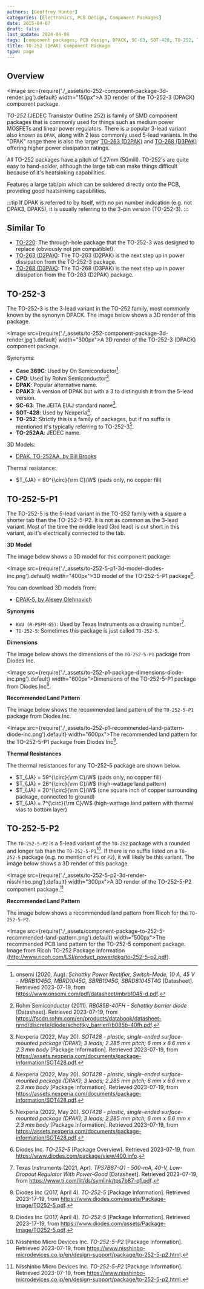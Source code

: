 ```yaml
---
authors: [Geoffrey Hunter]
categories: [Electronics, PCB Design, Component Packages]
date: 2015-04-07
draft: false
last_update: 2024-04-08
tags: [component packages, PCB design, DPACK, SC-63, SOT-428, TO-252, TO-252AA, CPD, Case 369C]
title: TO-252 (DPAK) Component Package
type: page
---
```


## Overview

<Image src={require('./_assets/to-252-component-package-3d-render.jpg').default} width="150px">A 3D render of the TO-252-3 (DPACK) component package.</Image>

_TO-252_ (JEDEC Transistor Outline 252) is family of SMD component packages that is commonly used for things such as medium power MOSFETs and linear power regulators. There is a popular 3-lead variant also known as `DPAK`, along with 2 less commonly used 5-lead variants. In the "DPAK" range there is also the larger [TO-263 (D2PAK)](/pcb-design/component-packages/to-263-component-package/) and [TO-268 (D3PAK)](/pcb-design/component-packages/to-268-component-package/) offering higher power dissipation ratings.

All TO-252 packages have a pitch of 1.27mm (50mill). TO-252's are quite easy to hand-solder, although the large tab can make things difficult because of it's heatsinking capabilities.

Features a large tab/pin which can be soldered directly onto the PCB, providing good heatsinking capabilities.

:::tip
If DPAK is referred to by itself, with no pin number indication (e.g. not DPAK3, DPAK5), it is usually referring to the 3-pin version (TO-252-3).
:::

## Similar To

* [TO-220](../to-220-component-package): The through-hole package that the TO-252-3 was designed to replace (obviously not pin compatible!).
* [TO-263 (D2PAK)](/pcb-design/component-packages/to-263-component-package/): The TO-263 (D2PAK) is the next step up in power dissipation from the TO-252-3 package.
* [TO-268 (D3PAK)](/pcb-design/component-packages/to-268-component-package/): The TO-268 (D3PAK) is the next step up in power dissipation from the TO-263 (D2PAK) package.

## TO-252-3

The TO-252-3 is the 3-lead variant in the TO-252 family, most commonly known by the synonym DPACK. The image below shows a 3D render of this package.

<Image src={require('./_assets/to-252-component-package-3d-render.jpg').default} width="300px">A 3D render of the TO-252-3 (DPACK) component package.</Image>

Synonyms:

* **Case 369C**: Used by On Semiconductor[^onsemi-mbrb1045g-schottky-diode-ds].
* **CPD**: Used by Rohm Semiconductor[^rohm-semi-rb085b-40fh-schottky-diode-ds].
* **DPAK**: Popular alternative name.
* **DPAK3**: A version of DPAK but with a 3 to distinguish it from the 5-lead version.
* **SC-63**: The JEITA EIAJ standard name[^nexperia-sot-428-package-info].
* **SOT-428**: Used by Nexperia[^nexperia-sot-428-package-info].
* **TO-252**: Strictly this is a family of packages, but if no suffix is mentioned it's typically referring to TO-252-3[^nexperia-sot-428-package-info].
* **TO-252AA**: JEDEC name.

3D Models:

* [DPAK, TO-252AA, by Bill Brooks](http://www.3dcontentcentral.com/download-model.aspx?catalogid=171&amp;id=444823)

Thermal resistance:

* $T_{JA} = 80^{\circ}{\rm C}/W$ (pads only, no copper fill)

## TO-252-5-P1

The TO-252-5 is the 5-lead variant in the TO-252 family with a square a shorter tab than the TO-252-5-P2. It is not as common as the 3-lead variant. Most of the time the middle lead (3rd lead) is cut short in this variant, as it's electrically connected to the tab.

**3D Model**

The image below shows a 3D model for this component package:

<Image src={require('./_assets/to-252-5-p1-3d-model-diodes-inc.png').default} width="400px">3D model of the TO-252-5-P1 package[^diodes-inc-to-252-5-p1].</Image>

You can download 3D models from:

* [DPAK-5, by Alexey Olehnovich](http://www.3dcontentcentral.com/download-model.aspx?catalogid=171&amp;id=432344)

**Synonyms**

* `KVU (R-PSFM-G5)`: Used by Texas Instruments as a drawing number[^ti-tps7b87-q1-ldo-ds].
* `TO-252-5`: Sometimes this package is just called `TO-252-5`.

**Dimensions**

The image below shows the dimensions of the `TO-252-5-P1` package from Diodes Inc.

<Image src={require('./_assets/to-252-p1-package-dimensions-diode-inc.png').default} width="600px">Dimensions of the TO-252-5-P1 package from Diodes Inc[^diodes-inc-to-252-5-p2-ds].</Image>

**Recommended Land Pattern**

The image below shows the recommended land pattern of the `TO-252-5-P1` package from Diodes Inc.

<Image src={require('./_assets/to-252-p1-recommended-land-pattern-diode-inc.png').default} width="600px">The recommended land pattern for the TO-252-5-P1 package from Diodes Inc[^diodes-inc-to-252-5-p2-ds].</Image>

**Thermal Resistances**

The thermal resistances for any TO-252-5 package are shown below. 

* $T_{JA} = 59^{\circ}{\rm C}/W$ (pads only, no copper fill)
* $T_{JA} = 26^{\circ}{\rm C}/W$ (high-wattage land pattern)
* $T_{JA} = 20^{\circ}{\rm C}/W$ (one square inch of copper surrounding package, connected to ground)
* $T_{JA} = 7^{\circ}{\rm C}/W$ (high-wattage land pattern with thermal vias to bottom layer)

## TO-252-5-P2

The `TO-252-5-P2` is a 5-lead variant of the `TO-252` package with a rounded and longer tab than the `TO-252-5-P1`[^nisshinbo-to-252-5-p2]. If there is no suffix listed on a `TO-252-5` package (e.g. no mention of `P1` or `P2`), it will likely be this variant. The image below shows a 3D render of this package.

<Image src={require('./_assets/to-252-5-p2-3d-render-nisshinbo.png').default} width="300px">A 3D render of the TO-252-5-P2 component package.[^nisshinbo-to-252-5-p2]</Image>

**Recommended Land Pattern**

The image below shows a recommended land pattern from Ricoh for the `TO-252-5-P2`.

<Image src={require('./_assets/component-package-to-252-5-recommended-land-pattern.png').default} width="500px">The recommended PCB land pattern for the TO-252-5 component package. Image from Ricoh TO-252 Package Information (http://www.ricoh.com/LSI/product_power/pkg/to-252-5-p2.pdf).</Image>

[^onsemi-mbrb1045g-schottky-diode-ds]: onsemi (2020, Aug). _Schottky Power Rectifier, Switch-Mode, 10 A, 45 V - MBRB1045G, MBRD1045G, SBRB1045G, SBRD81045T4G_ [Datasheet]. Retrieved 2023-07-19, from https://www.onsemi.com/pdf/datasheet/mbrb1045-d.pdf.
[^nexperia-sot-428-package-info]: Nexperia (2022, May 20). _SOT428 - plastic, single-ended surface-mounted package (DPAK); 3 leads; 2.285 mm pitch; 6 mm x 6.6 mm x 2.3 mm body_ [Package Information]. Retrieved 2023-07-19, from https://assets.nexperia.com/documents/package-information/SOT428.pdf.
[^nisshinbo-to-252-5-p2]: Nisshinbo Micro Devices Inc. _TO-252-5-P2_ [Package Information]. Retrieved 2023-07-19, from https://www.nisshinbo-microdevices.co.jp/en/design-support/package/to-252-5-p2.html.
[^diodes-inc-to-252-5-p1]: Diodes Inc. _TO-252-5_ [Package Overview]. Retrieved 2023-07-19, from https://www.diodes.com/package/view/400.info.
[^diodes-inc-to-252-5-p2-ds]: Diodes Inc (2017, April 4). _TO-252-5_ [Package Information]. Retrieved 2023-17-19, from https://www.diodes.com/assets/Package-Image/TO252-5.pdf.
[^ti-tps7b87-q1-ldo-ds]: Texas Instruments (2021, Apr). _TPS7B87-Q1 - 500-mA, 40-V, Low-Dropout Regulator With Power-Good_ [Datasheet]. Retrieved 2023-07-19, from https://www.ti.com/lit/ds/symlink/tps7b87-q1.pdf. 
[^rohm-semi-rb085b-40fh-schottky-diode-ds]: Rohm Semiconductor (2011). _RB085B-40FH - Schottky barrier diode_ [Datasheet]. Retrieved 2023-07-19, from https://fscdn.rohm.com/en/products/databook/datasheet-nrnd/discrete/diode/schottky_barrier/rb085b-40fh.pdf.  
